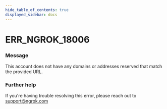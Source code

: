 ```yaml
---
hide_table_of_contents: true
displayed_sidebar: docs
---
```



# ERR_NGROK_18006

### Message
This account does not have any domains or addresses reserved that match the provided URL.

<ErrorDetails error='err_ngrok_18006' />


### Further help
If you're having trouble resolving this error, please reach out to [support@ngrok.com](mailto:support@ngrok.com?subject=Help%20with%20ERR_NGROK_18006)


